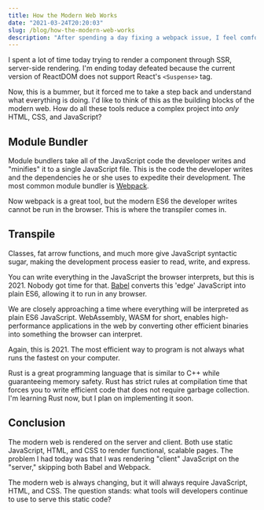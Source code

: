 ```yaml
---
title: How the Modern Web Works
date: "2021-03-24T20:20:03"
slug: /blog/how-the-modern-web-works
description: "After spending a day fixing a webpack issue, I feel comfortable enough to share my heartache and struggles."
---
```


I spent a lot of time today trying to render a component through SSR, server-side rendering. I'm ending today defeated because the current version of ReactDOM does not support React's `<Suspense>` tag.

<ReactIcon />

Now, this is a bummer, but it forced me to take a step back and understand what everything is doing. I'd like to think of this as the building blocks of the modern web. How do all these tools reduce a complex project into *only* HTML, CSS, and JavaScript?

<Internet />

## Module Bundler

Module bundlers take all of the JavaScript code the developer writes and "minifies" it to a single JavaScript file. This is the code the developer writes and the dependencies he or she uses to expedite their development. The most common module bundler is [Webpack](https://webpack.js.org).

<Webpack/>

Now webpack is a great tool, but the modern ES6 the developer writes cannot be run in the browser. This is where the transpiler comes in.

## Transpile

Classes, fat arrow functions, and much more give JavaScript syntactic sugar, making the development process easier to read, write, and express.

You can write everything in the JavaScript the browser interprets, but this is 2021. Nobody got time for that. [Babel](https://babeljs.io) converts this 'edge' JavaScript into plain ES6, allowing it to run in any browser.

<Babel/>

We are closely approaching a time where everything will be interpreted as plain ES6 JavaScript. WebAssembly, WASM for short, enables high-performance applications in the web by converting other efficient binaries into something the browser can interpret.

<WASM />

Again, this is 2021. The most efficient way to program is not always what runs the fastest on your computer. 

<Rust />

Rust is a great programming language that is similar to C++ while guaranteeing memory safety. Rust has strict rules at compilation time that forces you to write efficient code that does not require garbage collection. I'm learning Rust now, but I plan on implementing it soon.


## Conclusion

The modern web is rendered on the server and client. Both use static JavaScript, HTML, and CSS to render functional, scalable pages. The problem I had today was that I was rendering "client" JavaScript on the "server," skipping both Babel and Webpack.

The modern web is always changing, but it will always require JavaScript, HTML, and CSS. The question stands: what tools will developers continue to use to serve this static code?